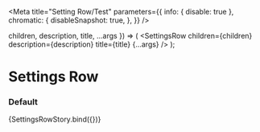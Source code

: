 
<Meta
  title="Setting Row/Test"
  parameters={{
    info: { disable: true },
    chromatic: {
      disableSnapshot: true,
    },
  }}
/>

  children,
  description,
  title,
  ...args
}) => (
  <SettingsRow
    children={children}
    description={description}
    title={title}
    {...args}
  />
);

# Settings Row

### Default

<Canvas>
  <Story
    name="default"
    args={{
      children: "Content for settings",
      description:
        "This provides more information about what this group of settings are for.",
      divider: true,
      title: "A GROUP OF SETTINGS",
    }}
  >
    {SettingsRowStory.bind({})}
  </Story>
</Canvas>
